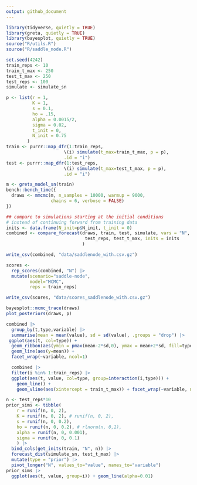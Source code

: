 ```yaml
---
output: github_document
---
```


```r
library(tidyverse, quietly = TRUE)
library(greta, quietly = TRUE)
library(bayesplot, quietly = TRUE)
source("R/utils.R")
source("R/saddle_node.R")
```

```r
set.seed(4242)
train_reps <- 10
train_t_max <- 250
test_t_max <- 250
test_reps <- 100
simulate <- simulate_sn
```

```r
p <- list(r = 1,
          K = 1,
          s = 0.1,
          ho = .15,
          alpha = 0.0015/2,
          sigma = 0.02,
          t_init = 0,
          N_init = 0.75
        )
train <- purrr::map_dfr(1:train_reps, 
                      \(i) simulate(t_max=train_t_max, p = p),
                      .id = "i")
test <- purrr::map_dfr(1:test_reps, 
                      \(i) simulate(t_max=test_t_max, p = p),
                      .id = "i")

```



```r
m <- greta_model_sn(train)
bench::bench_time({                 
  draws <- mmcmc(m, n_samples = 10000, warmup = 9000,
                 chains = 6, verbose = FALSE)
})
```

```r
## compare to simulations starting at the initial conditions 
# instead of continuing forward from training data
inits <- data.frame(N_init=p$N_init, t_init = 0)
combined <- compare_forecast(draws, train, test, simulate, vars = "N",
                              test_reps, test_t_max, inits = inits
                             ) 

write_csv(combined, "data/saddlenode_with.csv.gz")
```

```r
scores <-
  rep_scores(combined, "N") |> 
  mutate(scenario="saddle-node", 
         model="MCMC", 
         reps = train_reps) 

write_csv(scores, "data/scores_saddlenode_with.csv.gz")

```



```r
bayesplot::mcmc_trace(draws)
plot_posteriors(draws, p)
```


```r
combined |> 
  group_by(t,type,variable) |> 
  summarise(mean = mean(value), sd = sd(value), .groups = "drop") |> 
 ggplot(aes(t, col=type)) + 
  geom_ribbon(aes(ymin = pmax(mean-2*sd,0), ymax = mean+2*sd, fill=type), alpha=0.5) +
  geom_line(aes(y=mean)) +
  facet_wrap(~variable, ncol=1)
```


```r
  combined |> 
  filter(i %in% 1:train_reps) |> 
  ggplot(aes(t, value, col=type, group=interaction(i,type))) + 
    geom_line() +
    geom_vline(aes(xintercept = train_t_max)) + facet_wrap(~variable, ncol=1)
```


```r
n <- test_reps*10
prior_sims <- tibble(
    r = runif(n, 0, 2),
    K = runif(n, 0, 2), # runif(n, 0, 2),
    s = runif(n, 0, 0.2),
    ho = runif(n, 0, 0.2), # rlnorm(n, 0,1),
    alpha = runif(n, 0, 0.001),
    sigma = runif(n, 0, 0.1) 
    ) |>
  bind_cols(get_inits(train, "N", n)) |> 
  forecast_dist(simulate_sn, test_t_max) |>
  mutate(type = "prior") |>
  pivot_longer("N", values_to="value", names_to="variable")
prior_sims |>
  ggplot(aes(t, value, group=i)) + geom_line(alpha=0.01)
```


